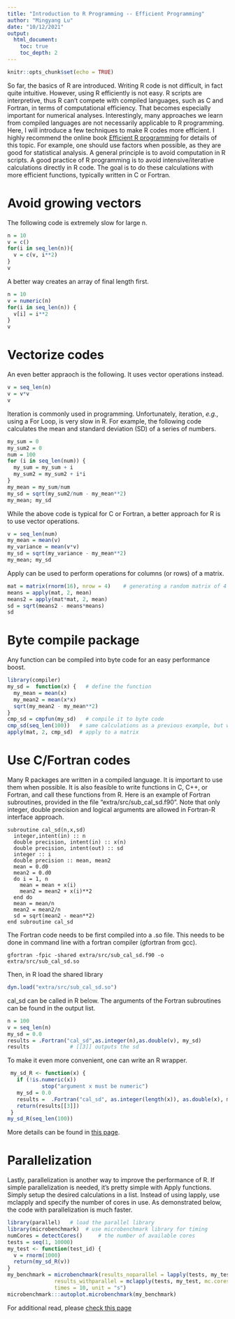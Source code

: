```yaml
---
title: "Introduction to R Programming -- Efficient Programming"
author: "Mingyang Lu"
date: "10/12/2021"
output: 
  html_document:
    toc: true
    toc_depth: 2
---
```


```r
knitr::opts_chunk$set(echo = TRUE)
```

So far, the basics of R are introduced. Writing R code is not difficult, in fact quite intuitive. However, using R efficiently is not easy. R scripts are interpretive, thus R can't compete with compiled languages, such as C and Fortran, in terms of computational efficiency. That becomes especially important for numerical analyses. Interestingly, many approaches we learn from compiled languages are not necessarily applicable to R programming. Here, I will introduce a few techniques to make R codes more efficient. I highly recommend the online book  [Efficient R programming](https://csgillespie.github.io/efficientR/) for details of this topic.
For example, one should use factors when possible, as they are good for statistical analysis. A general principle is to avoid computation in R scripts. A good practice of R programming is to avoid intensive/iterative calculations directly in R code. The goal is to do these calculations with more efficient functions, typically written in C or Fortran.

# Avoid growing vectors
The following code is extremely slow for large n.
```r
n = 10
v = c()
for(i in seq_len(n)){
  v = c(v, i**2)
}
v
```
A better way creates an array of final length first.
```r
n = 10
v = numeric(n)
for(i in seq_len(n)) {
  v[i] = i**2
}
v
```

# Vectorize codes
An even better appraoch is the following. It uses vector operations instead.
```r
v = seq_len(n)
v = v*v
v
```

Iteration is commonly used in programming. Unfortunately, iteration, *e.g.*, using a For Loop, is very slow in R. For example, the following code calculates the mean and standard deviation (SD) of a series of numbers. 
``` r
my_sum = 0
my_sum2 = 0
num = 100
for (i in seq_len(num)) {
  my_sum = my_sum + i
  my_sum2 = my_sum2 + i*i
}
my_mean = my_sum/num
my_sd = sqrt(my_sum2/num - my_mean**2)
my_mean; my_sd
```
While the above code is typical for C or Fortran, a better approach for R is to use vector operations. 
```r
v = seq_len(num)
my_mean = mean(v)
my_variance = mean(v*v)
my_sd = sqrt(my_variance - my_mean**2)
my_mean; my_sd
```
Apply can be used to perform operations for columns (or rows) of a matrix.
```r
mat = matrix(rnorm(16), nrow = 4)    # generating a random matrix of 4 x 4
means = apply(mat, 2, mean)
means2 = apply(mat*mat, 2, mean)
sd = sqrt(means2 - means*means)
sd
```

# Byte compile package
Any function can be compiled into byte code for an easy performance boost.
```r
library(compiler)
my_sd =  function(x) {   # define the function
  my_mean = mean(x)
  my_mean2 = mean(x*x)
  sqrt(my_mean2 - my_mean**2)
}
cmp_sd = cmpfun(my_sd)   # compile it to byte code
cmp_sd(seq_len(100))   # same calculations as a previous example, but with compiled function
apply(mat, 2, cmp_sd)  # apply to a matrix 

```

# Use C/Fortran codes
Many R packages are written in a compiled language. It is important to use them when possible. It is also feasible to write functions in C, C++, or Fortran, and call these functions from R.
Here is an example of Fortran subroutines, provided in the file "extra/src/sub_cal_sd.f90". Note that only integer, double precision and logical arguments are allowed in Fortran-R interface approach. 
```
subroutine cal_sd(n,x,sd)
  integer,intent(in) :: n
  double precision, intent(in) :: x(n)
  double precision, intent(out) :: sd
  integer :: i
  double precision :: mean, mean2
  mean = 0.d0
  mean2 = 0.d0
  do i = 1, n
    mean = mean + x(i)
    mean2 = mean2 + x(i)**2
  end do
  mean = mean/n
  mean2 = mean2/n
  sd = sqrt(mean2 - mean**2)
end subroutine cal_sd
```
The Fortran code needs to be first compiled into a .so file. This needs to be done in command line with a fortran compiler (gfortran from gcc).
```
gfortran -fpic -shared extra/src/sub_cal_sd.f90 -o extra/src/sub_cal_sd.so
```
Then, in R load the shared library
```r
dyn.load("extra/src/sub_cal_sd.so")
```
cal_sd can be called in R below. The arguments of the Fortran subroutines can be found in the output list.
```r
n = 100
v = seq_len(n)
my_sd = 0.0
results = .Fortran("cal_sd",as.integer(n),as.double(v), my_sd)
results             # [[3]] outputs the sd 
```
To make it even more convenient, one can write an R wrapper.
``` r
 my_sd_R <- function(x) {
   if (!is.numeric(x))
           stop("argument x must be numeric")
   my_sd = 0.0
   results =  .Fortran("cal_sd", as.integer(length(x)), as.double(x), my_sd)
   return(results[[3]])
 }
my_sd_R(seq_len(100))
```
More details can be found in [this page](http://users.stat.umn.edu/~geyer/rc/).

# Parallelization
Lastly, parallelization is another way to improve the performance of R. If simple parallelization is needed, it's pretty simple with Apply functions. Simply setup the desired calculations in a list. Instead of using lapply, use mclapply and specify the number of cores in use. As demonstrated below, the code with parallelization is much faster.
```r
library(parallel)   # load the parallel library
library(microbenchmark)  # use microbenchmark library for timing
numCores = detectCores()     # the number of available cores 
tests = seq(1, 10000)
my_test <- function(test_id) {
  v = rnorm(1000)
  return(my_sd_R(v))
}
my_benchmark = microbenchmark(results_noparallel = lapply(tests, my_test),
               results_withparallel = mclapply(tests, my_test, mc.cores = numCores),
               times = 10, unit = "s")  
microbenchmark:::autoplot.microbenchmark(my_benchmark)
```

For additional read, please [check this page](https://nceas.github.io/oss-lessons/parallel-computing-in-r/parallel-computing-in-r.html)

